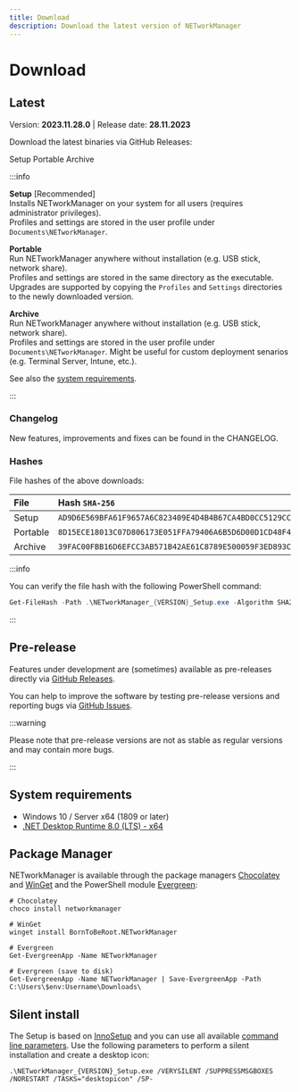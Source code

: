 ```yaml
---
title: Download
description: Download the latest version of NETworkManager
---
```



# Download

## Latest

Version: **2023.11.28.0** | Release date: **28.11.2023**

Download the latest binaries via GitHub Releases:

<div className={`${styles.downloadButtonContainer} margin-bottom--lg`}>
  <Link
    className={`button button--primary ${styles.downloadButton}`}
    to="https://github.com/BornToBeRoot/NETworkManager/releases/download/2023.11.28.0/NETworkManager_2023.11.28.0_Setup.exe"
  >
    Setup
  </Link>
  <Link
    className={`button button--info ${styles.downloadButton}`}
    to="https://github.com/BornToBeRoot/NETworkManager/releases/download/2023.11.28.0/NETworkManager_2023.11.28.0_Portable.zip"
  >
    Portable
  </Link>
  <Link
    className={`button button--info ${styles.downloadButton}`}
    to="https://github.com/BornToBeRoot/NETworkManager/releases/download/2023.11.28.0/NETworkManager_2023.11.28.0_Archive.zip"
  >
    Archive
  </Link>
</div>

:::info

**Setup** [Recommended]<br />
Installs NETworkManager on your system for all users (requires administrator privileges).<br />
Profiles and settings are stored in the user profile under `Documents\NETworkManager`.<br />

**Portable**<br />
Run NETworkManager anywhere without installation (e.g. USB stick, network share).<br />
Profiles and settings are stored in the same directory as the executable. Upgrades are supported by copying the `Profiles` and `Settings` directories to the newly downloaded version.

**Archive**<br />
Run NETworkManager anywhere without installation (e.g. USB stick, network share).<br />
Profiles and settings are stored in the user profile under `Documents\NETworkManager`. Might be useful for custom deployment senarios (e.g. Terminal Server, Intune, etc.).

See also the [system requirements](#system-requirements).

:::

### Changelog

New features, improvements and fixes can be found in the CHANGELOG.

### Hashes

File hashes of the above downloads:

| File     | Hash `SHA-256`                                                     |
| :------- | :----------------------------------------------------------------- |
| Setup    | `AD9D6E569BFA61F9657A6C823409E4D4B4B67CA4BD0CC5129CCBB0B673D5DF24` |
| Portable | `8D15ECE18013C07D806173E051FFA79406A6B5D6D00D1CD48F403C8BDBF7136F` |
| Archive  | `39FAC00FBB16D6EFCC3AB571B42AE61C8789E500059F3ED893CE38BFA06CD189` |

:::info

You can verify the file hash with the following PowerShell command:

```powershell
Get-FileHash -Path .\NETworkManager_{VERSION}_Setup.exe -Algorithm SHA256
```

:::

## Pre-release

Features under development are (sometimes) available as pre-releases directly via [GitHub Releases](https://github.com/BornToBeRoot/NETworkManager/releases).

You can help to improve the software by testing pre-release versions and reporting bugs via [GitHub Issues](https://github.com/BornToBeRoot/NETworkManager/issues/new/choose).

:::warning

Please note that pre-release versions are not as stable as regular versions and may contain more bugs.

:::

## System requirements

- Windows 10 / Server x64 (1809 or later)
- [.NET Desktop Runtime 8.0 (LTS) - x64](https://dotnet.microsoft.com/en-us/download/dotnet/8.0/runtime)

## Package Manager

NETworkManager is available through the package managers [Chocolatey](https://chocolatey.org/packages/NETworkManager) and [WinGet](https://github.com/microsoft/winget-pkgs/tree/master/manifests/b/BornToBeRoot/NETworkManager/) and the PowerShell module [Evergreen](https://github.com/aaronparker/evergreen):

```
# Chocolatey
choco install networkmanager

# WinGet
winget install BornToBeRoot.NETworkManager

# Evergreen
Get-EvergreenApp -Name NETworkManager

# Evergreen (save to disk)
Get-EvergreenApp -Name NETworkManager | Save-EvergreenApp -Path C:\Users\$env:Username\Downloads\
```

## Silent install

The Setup is based on [InnoSetup](https://jrsoftware.org/isinfo.php) and you can use all available [command line parameters](https://jrsoftware.org/ishelp/index.php?topic=setupcmdline). Use the following parameters to perform a silent installation and create a desktop icon:

```
.\NETworkManager_{VERSION}_Setup.exe /VERYSILENT /SUPPRESSMSGBOXES /NORESTART /TASKS="desktopicon" /SP-
```
